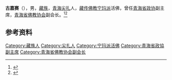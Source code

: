 '''古嘉赛'''（{{bd|1910年||2002年}}），男，[[藏族|藏族]]，[[青海|青海]][[尖扎县|尖扎]]人，[[藏传佛教|藏传佛教]][[宁玛派|宁玛派]]活佛，曾任[[青海省政协|青海省政协]]副主席，[[青海省佛教协会|青海省佛教协会]]副会长。<ref>{{Cite book|title=中华人民共和国职官志|author=何虎生, 李耀东, 向常福主编|publisher=中国社会出版社|year=2003|isbn=9787800883934|location=北京|pages=}}</ref><ref>{{Cite book|title=藏族大辞典|author=丹珠昂奔, 周润年, 莫福山等主编; 罗桑开珠, 雀丹, 杜绮德等副主编|publisher=甘肃人民出版社|year=2003|isbn=|location=兰州|pages=}}</ref>

== 参考资料 ==
{{reflist}}

{{中国人物小作品}}

{{Authority control}}
{{DEFAULTSORT:}}
[[Category:藏族人|Category:藏族人]]
[[Category:尖扎人|Category:尖扎人]]
[[Category:宁玛派活佛|Category:宁玛派活佛]]
[[Category:青海省政協副主席|Category:青海省政協副主席]]
[[Category:青海省佛教协会副会长|Category:青海省佛教协会副会长]]